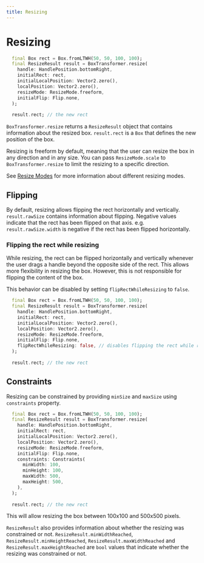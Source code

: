 ```yaml
---
title: Resizing
---
```


# Resizing

```dart
  final Box rect = Box.fromLTWH(50, 50, 100, 100);
  final ResizeResult result = BoxTransformer.resize(
    handle: HandlePosition.bottomRight,
    initialRect: rect,
    initialLocalPosition: Vector2.zero(),
    localPosition: Vector2.zero(),
    resizeMode: ResizeMode.freeform,
    initialFlip: Flip.none,
  );
  
  result.rect; // the new rect
```

`BoxTransformer.resize` returns a `ResizeResult` object that contains information about the resized box.
`result.rect` is a `Box` that defines the new position of the box.

Resizing is freeform by default, meaning that the user can resize the box in any direction and in any size. You can
pass `ResizeMode.scale` to `BoxTransformer.resize` to limit the resizing to a specific direction.

See [Resize Modes](/resize_modes) for more information about different resizing modes.

## Flipping

By default, resizing allows flipping the rect horizontally and vertically. `result.rawSize` contains information about
flipping. Negative values indicate that the rect has been flipped on that axis. e.g. `result.rawSize.width` is negative
if the rect has been flipped horizontally.

### Flipping the rect while resizing
While resizing, the rect can be flipped horizontally and vertically whenever the
user drags a handle beyond the opposite side of the rect. This allows more flexibility in resizing the box. However,
this is not responsible for flipping the content of the box.

This behavior can be disabled by setting `flipRectWhileResizing` to `false`.

```dart title="Disable flipping the rect while resizing"
  final Box rect = Box.fromLTWH(50, 50, 100, 100);
  final ResizeResult result = BoxTransformer.resize(
    handle: HandlePosition.bottomRight,
    initialRect: rect,
    initialLocalPosition: Vector2.zero(),
    localPosition: Vector2.zero(),
    resizeMode: ResizeMode.freeform,
    initialFlip: Flip.none,
    flipRectWhileResizing: false, // disables flipping the rect while resizing
  );
  
  result.rect; // the new rect
```

## Constraints

Resizing can be constrained by providing `minSize` and `maxSize` using `constraints` property.

```dart title="Resizable widget with constrained resizing"
  final Box rect = Box.fromLTWH(50, 50, 100, 100);
  final ResizeResult result = BoxTransformer.resize(
    handle: HandlePosition.bottomRight,
    initialRect: rect,
    initialLocalPosition: Vector2.zero(),
    localPosition: Vector2.zero(),
    resizeMode: ResizeMode.freeform,
    initialFlip: Flip.none,
    constraints: Constraints(
      minWidth: 100,
      minHeight: 100,
      maxWidth: 500,
      maxHeight: 500,
    ),
  );
  
  result.rect; // the new rect
```
This will allow resizing the box between 100x100 and 500x500 pixels.

`ResizeResult` also provides information about whether the resizing was constrained or not. 
`ResizeResult.minWidthReached`, `ResizeResult.minHeightReached`, `ResizeResult.maxWidthReached` and
`ResizeResult.maxHeightReached` are `bool` values that indicate whether the resizing was constrained or not.

[boxTransform]: https://github.com/hyper-designed/box_transform/tree/main/packages/box_transform
[flutterBoxTransform]: https://github.com/hyper-designed/box_transform/tree/main/packages/flutter_box_transform
[flutter]: https://flutter.dev